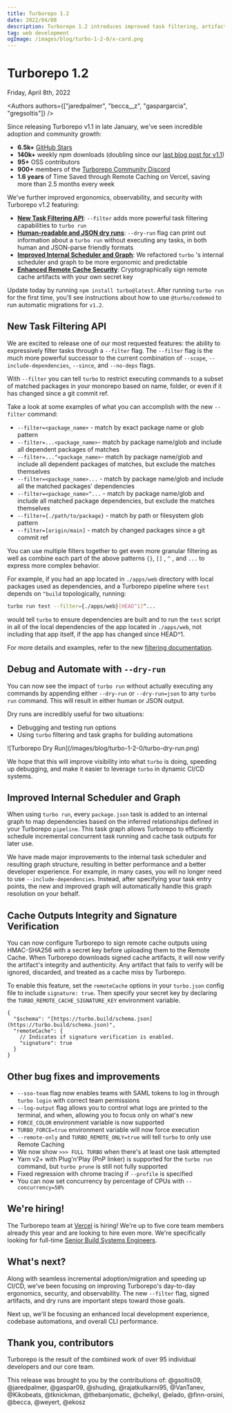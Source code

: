 ```yaml
---
title: Turborepo 1.2
date: 2022/04/08
description: Turborepo 1.2 introduces improved task filtering, artifact signing and integrity, human-readable and JSON dry runs, and more!
tag: web development
ogImage: /images/blog/turbo-1-2-0/x-card.png
---
```


# Turborepo 1.2


<Date>
  Friday, April 8th, 2022
</Date>

<Authors authors={["jaredpalmer", "becca__z", "gaspargarcia", "gregsoltis"]} />

Since releasing Turborepo v1.1 in late January, we've seen incredible adoption and community growth:

- **6.5k+** [GitHub Stars](https://github.com/vercel/turbo)
- **140k+** weekly npm downloads (doubling since our [last blog post for v1.1](/blog/turbo-1-1-0))
- **95+** OSS contributors
- **900+** members of the [Turborepo Community Discord](https://turbo.build/discord)
- **1.6 years** of Time Saved through Remote Caching on Vercel, saving more than 2.5 months every week

We've further improved ergonomics, observability, and security with Turborepo v1.2 featuring:

- [**New Task Filtering API**](#new-task-filtering-api): `--filter` adds more powerful task filtering capabilities to `turbo run`
- [**Human-readable and JSON dry runs**](#debug-and-automate-with---dry-run): `--dry-run` flag can print out information about a `turbo run` without executing any tasks, in both human and JSON-parse friendly formats
- [**Improved Internal Scheduler and Graph**](#improved-internal-scheduler-and-graph): We refactored `turbo` 's internal scheduler and graph to be more ergonomic and predictable
- [**Enhanced Remote Cache Security**](#cache-outputs-integrity-and-signature-verification): Cryptographically sign remote cache artifacts with your own secret key

Update today by running `npm install turbo@latest`. After running `turbo run` for the first time, you'll see instructions about how to use `@turbo/codemod` to run automatic migrations for `v1.2`.

## New Task Filtering API

We are excited to release one of our most requested features: the ability to expressively filter tasks through a `--filter` flag. The `--filter` flag is the much more powerful successor to the current combination of `--scope`, `--include-dependencies`, `--since`, and `--no-deps` flags.

With `--filter` you can tell `turbo` to restrict executing commands to a subset of matched packages in your monorepo based on name, folder, or even if it has changed since a git commit ref.

Take a look at some examples of what you can accomplish with the new `--filter` command:

- `--filter=<package_name>` - match by exact package name or glob pattern
- `--filter=...<package_name>`- match by package name/glob and include all dependent packages of matches
- `--filter=...^<package_name>`- match by package name/glob and include all dependent packages of matches, but exclude the matches themselves
- `--filter=<package_name>...` - match by package name/glob and include all the matched packages' dependencies
- `--filter=<package_name>^...` - match by package name/glob and include all matched package dependencies, but exclude the matches themselves
- `--filter={./path/to/package}` - match by path or filesystem glob pattern
- `--filter=[origin/main]` - match by changed packages since a git commit ref

You can use multiple filters together to get even more granular filtering as well as combine each part of the above patterns `{}`, `[]` , `^` , and `...` to express more complex behavior.

For example, if you had an app located in `./apps/web` directory with local packages used as dependencies, and a Turborepo pipeline where `test` depends on `^build` topologically, running:

```sh
turbo run test --filter={./apps/web}[HEAD^1]^...
```

would tell `turbo` to ensure dependencies are built and to run the `test` script in all of the local dependencies of the app located in `./apps/web`, not including that app itself, if the app has changed since HEAD^1.

For more details and examples, refer to the new [filtering documentation](/repo/docs/core-concepts/monorepos/filtering).

## Debug and Automate with `--dry-run`

You can now see the impact of `turbo run` without actually executing any commands by appending either `--dry-run` or `--dry-run=json` to any `turbo run` command. This will result in either human or JSON output.

Dry runs are incredibly useful for two situations:

- Debugging and testing run options
- Using `turbo` filtering and task graphs for building automations


<Bleed>
  <div className="lg:rounded-xl overflow-hidden">
    ![Turborepo Dry Run](/images/blog/turbo-1-2-0/turbo-dry-run.png)
  </div>
</Bleed>

We hope that this will improve visibility into what `turbo` is doing, speeding up debugging, and make it easier to leverage `turbo` in dynamic CI/CD systems.

## Improved Internal Scheduler and Graph

When using `turbo run`, every `package.json` task is added to an internal graph to map dependencies based on the inferred relationships defined in your Turborepo `pipeline`. This task graph allows Turborepo to efficiently schedule incremental concurrent task running and cache task outputs for later use.

We have made major improvements to the internal task scheduler and resulting graph structure, resulting in better performance and a better developer experience. For example, in many cases, you will no longer need to use `--include-dependencies`. Instead, after specifying your task entry points, the new and improved graph will automatically handle this graph resolution on your behalf.

## Cache Outputs Integrity and Signature Verification

You can now configure Turborepo to sign remote cache outputs using HMAC-SHA256 with a secret key before uploading them to the Remote Cache. When Turborepo downloads signed cache artifacts, it will now verify the artifact's integrity and authenticity. Any artifact that fails to verify will be ignored, discarded, and treated as a cache miss by Turborepo.

To enable this feature, set the `remoteCache` options in your `turbo.json` config file to include `signature: true`. Then specify your secret key by declaring the `TURBO_REMOTE_CACHE_SIGNATURE_KEY` environment variable.

```jsonc
{
  "$schema": "[https://turbo.build/schema.json](https://turbo.build/schema.json)",
  "remoteCache": {
    // Indicates if signature verification is enabled.
    "signature": true
  }
}
```

## Other bug fixes and improvements

- `--sso-team` flag now enables teams with SAML tokens to log in through `turbo login` with correct team permissions
- `--log-output` flag allows you to control what logs are printed to the terminal, and when, allowing you to focus only on what's new
- `FORCE_COLOR` environment variable is now supported
- `TURBO_FORCE=true` environment variable will now force execution
- `--remote-only` and `TURBO_REMOTE_ONLY=true` will tell `turbo` to only use Remote Caching
- We now show `>>> FULL TURBO` when there's at least one task attempted
- Yarn v2+ with Plug'n'Play (PnP linker) is supported for the `turbo run` command, but `turbo prune` is still not fully supported
- Fixed regression with chrome tracing if `--profile` is specified
- You can now set concurrency by percentage of CPUs with `--concurrency=50%`

## We're hiring!

The Turborepo team at [Vercel](https://vercel.com/) is hiring! We're up to five core team members already this year and are looking to hire even more. We're specifically looking for full-time [Senior Build Systems Engineers](https://vercel.com/careers).

## What's next?

Along with seamless incremental adoption/migration and speeding up CI/CD, we've been focusing on improving Turborepo's day-to-day ergonomics, security, and observability. The new `--filter` flag, signed artifacts, and dry runs are important steps toward those goals.

Next up, we'll be focusing an enhanced local development experience, codebase automations, and overall CLI performance.

## Thank you, contributors

Turborepo is the result of the combined work of over 95 individual developers and our core team.

This release was brought to you by the contributions of: @gsoltis09, @jaredpalmer, @gaspar09, @shuding, @rajatkulkarni95, @VanTanev, @Kikobeats, @tknickman, @thebanjomatic, @chelkyl, @elado, @finn-orsini, @becca, @weyert, @ekosz
